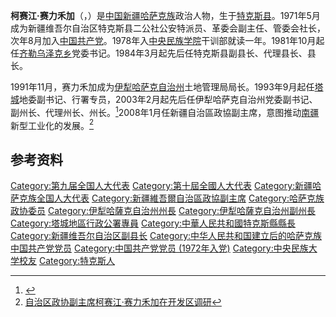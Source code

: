 '''柯赛江·赛力禾加'''（{{lang-kk|قىزايجان سەيىلقوجاۇلى|Qızayjan Seyilqojaulı}}，{{bd|1950年|2月|catIdx=S賽}}）是[[中华人民共和国|中国]][[新疆维吾尔自治区|新疆]][[哈萨克族|哈萨克族]]政治人物，生于[[特克斯县|特克斯县]]。1971年5月成为新疆维吾尔自治区特克斯县二公社公安特派员、革委会副主任、管委会社长，次年8月加入[[中国共产党|中国共产党]]。1978年入[[中央民族学院|中央民族学院]]干训部就读一年。1981年10月起任[[齐勒乌泽克乡|齐勒乌泽克乡]]党委书记。1984年3月起先后任特克斯县副县长、代理县长、县长。

1991年11月，赛力禾加成为[[伊犁哈萨克自治州|伊犁哈萨克自治州]]土地管理局局长。1993年9月起任[[塔城地区|塔城]]地委副书记、行署专员，2003年2月起先后任伊犁哈萨克自治州党委副书记、副州长、代理州长、州长。<ref>{{Cite web |url=http://www.xjdaily.com.cn/xjguide/zxld/224967.shtml |title=柯赛江·赛力禾加简历 |access-date=2011-08-18 |archive-date=2016-03-04 |archive-url=https://web.archive.org/web/20160304211812/http://www.xjdaily.com.cn/xjguide/zxld/224967.shtml |dead-url=no }}</ref>2008年1月任新疆自治區政協副主席，意图推动[[南疆|南疆]]新型工业化的发展。<ref>[http://www.xjbzny.gov.cn/html/zhxx/2008-5/8/21_08_49_890.html 自治区政协副主席柯赛江·赛力禾加在开发区调研]{{dead link|date=2018年3月 |bot=InternetArchiveBot |fix-attempted=yes }}</ref>

==参考资料==
{{reflist}}

{{DEFAULTSORT:S賽}}
[[Category:第九届全国人大代表|Category:第九届全国人大代表]]
[[Category:第十屆全國人大代表|Category:第十屆全國人大代表]]
[[Category:新疆哈萨克族全国人大代表|Category:新疆哈萨克族全国人大代表]]
[[Category:新疆維吾爾自治區政協副主席|Category:新疆維吾爾自治區政協副主席]]
[[Category:哈萨克族政协委员|Category:哈萨克族政协委员]]
[[Category:伊犁哈薩克自治州州長|Category:伊犁哈薩克自治州州長]]
[[Category:伊犁哈薩克自治州副州長|Category:伊犁哈薩克自治州副州長]]
[[Category:塔城地區行政公署專員|Category:塔城地區行政公署專員]]
[[Category:中華人民共和國特克斯縣縣長|Category:中華人民共和國特克斯縣縣長]]
[[Category:新疆维吾尔自治区副县长|Category:新疆维吾尔自治区副县长]]
[[Category:中华人民共和国建立后的哈萨克族中国共产党党员|Category:中华人民共和国建立后的哈萨克族中国共产党党员]]
[[Category:中国共产党党员_(1972年入党)|Category:中国共产党党员 (1972年入党)]]
[[Category:中央民族大学校友|Category:中央民族大学校友]]
[[Category:特克斯人|Category:特克斯人]]